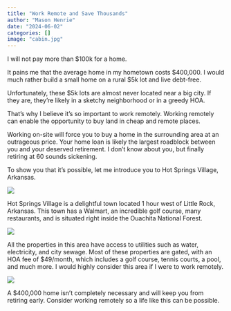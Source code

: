 ```yaml
---
title: "Work Remote and Save Thousands"
author: "Mason Henrie"
date: "2024-06-02"
categories: []
image: "cabin.jpg"
---
```


I will not pay more than $100k for a home.

It pains me that the average home in my hometown costs $400,000. I would much rather build a small home on a rural $5k lot and live debt-free.

Unfortunately, these $5k lots are almost never located near a big city. If they are, they're likely in a sketchy neighborhood or in a greedy HOA.

That's why I believe it's so important to work remotely. Working remotely can enable the opportunity to buy land in cheap and remote places.

Working on-site will force you to buy a home in the surrounding area at an outrageous price. Your home loan is likely the largest roadblock between you and your deserved retirement. I don't know about you, but finally retiring at 60 sounds sickening.

To show you that it's possible, let me introduce you to Hot Springs Village, Arkansas.

![](village.png)

Hot Springs Village is a delightful town located 1 hour west of Little Rock, Arkansas. This town has a Walmart, an incredible golf course, many restaurants, and is situated right inside the Ouachita National Forest.

![](map.png)

All the properties in this area have access to utilities such as water, electricity, and city sewage. Most of these properties are gated, with an HOA fee of $49/month, which includes a golf course, tennis courts, a pool, and much more. I would highly consider this area if I were to work remotely.

![](arkansas.png)

A $400,000 home isn't completely necessary and will keep you from retiring early. Consider working remotely so a life like this can be possible.




